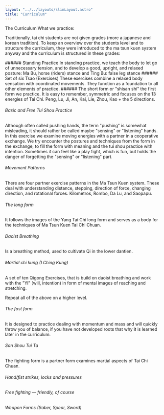 ```yaml
---
layout: "../../layouts/slimLayout.astro"
title: "Curriculum"
---
```



<div class="">


<CurvedHeadline tag="h1" type="smile" direction="R2L" offset="0" class="top-[30px] sm:top-[-30px] md:top-[150px]  fill-lazuli">The Curriculum</CurvedHeadline>
<CurvedHeadline tag="h3" type="wave" direction="L2R" offset="2" class="top-[-50px] sm:top-[-80px] md:top-[30px] lg:top-[-130px]  fill-terracotta">What we practice:</CurvedHeadline>


Traditionally, tai chi students are not given grades (more a japanese and korean tradition). To keep an overview over the students level and to structure the curriculum, they were introduced to the ma tsun kuen system anyway and the curriculum is structured in these grades:

</div>
<div class="mt-8">

<Card title="5º Student - yellow" meta="min. 3 month of practice" color="yellow-300">
###### Standing Practice
In standing practice, we teach the body to let go of unnecessary tension, and to develop a good, upright, and relaxed posture: Ma Bu, horse (riders) stance and Ting Bu: false leg stance
###### Set of six Tsao (Exercises)
These exercises combine a relaxed body sensation with coordinated movements. They function as a foundation to all other elements of practice.
###### The short form or "shisan shi"
the first form we practice. It is easy to remember, symmetric and focuses on the 13 energies of Tai Chi. Peng, Lu, Ji, An, Kai, Lie, Zhou, Kao + the 5 directions.
</Card>

<Card title="4º Student - orange" meta="min. 9 month of practice" color="amber-400">

###### Basic and Free Tui Shou Practice

Although often called pushing hands, the term "pushing" is somewhat misleading, it should rather be called maybe "sensing" or "listening" hands.
In this exercise we examine moving energies with a partner in a cooperative exchange. We try encounter the postures and techniques from the form in the exchange, to fill the form with meaning and the tui shou practice with intention.
Sometimes it can feel like a play fight, which is fun, but holds the danger of forgetting the "sensing" or "listening" part.

</Card>

<Card title="3º Student - green" meta="min. 18 month of practice" color="green-500">

###### Movement Patterns
There are four partner exercise patterns in the Ma Tsun Kuen system. These deal with understanding distance, stepping, direction of force, changing direction, and rotational forces.
Kilometros, Rombo, Da Lu, and Saopapu.
</Card>

<Card title=" 2º Student - blue" meta="min. 3 years of practice" color="blue-500">

###### The long form
It follows the images of the Yang Tai Chi long form and serves as a body for the techniques of Ma Tsun Kuen Tai Chi Chuan.

</Card>

<Card title="1º Student - brown" meta="min. 5 years of practice" color="amber-900 inverted-header">

###### Daoist Breathing
Is a breathing method, used to cultivate Qi in the lower dantien.

###### Martial chi kung (I Ching Kung)
A set of ten Qigong Exercises, that is build on daoist breathing and work with the "Yi" (will, intention) in form of mental images of reaching and stretching.

</Card>

<Card title="1st Tuan  -  black" meta="min. 7 years of practice" color="stone-800 inverted-header">

Repeat all of the above on a higher level.

</Card>

<Card title="2nd Tuan  -  black" meta="when master decides" color="stone-800 inverted-header">

###### The fast form
It is designed to practice dealing with momentum and mass and will quickly throw you of balance, if you have not developed roots that why it is learned later in the curriculum.

</Card>

<Card title="3rd Tuan  -  black" meta="when master decides" color="stone-800 inverted-header">

###### San Shou Tui Ta
The fighting form is a partner form examines martial aspects of Tai Chi Chuan.
</Card>

<Card title="4rd Tuan  -  black" meta="when master decides" color="stone-800 inverted-header">

###### Hand/fist strikes, locks and pressures
###### Free fighting — friendly, of course

</Card>

<Card title="5rd Tuan  -  black" meta="when master decides" color="stone-800 inverted-header">

###### Weapon Forms (Saber, Spear, Sword)

</Card>

</div>